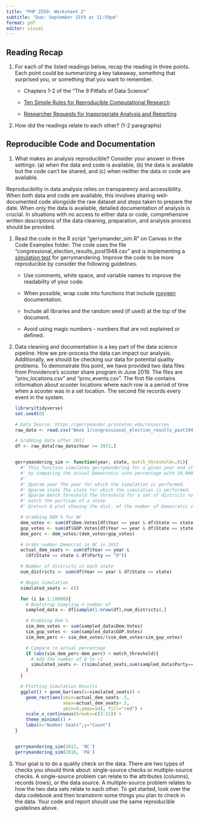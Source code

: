 ```yaml
---
title: "PHP 2550: Worksheet 2"
subtitle: "Due: September 15th at 11:59pm"
format: pdf
editor: visual
---
```


## Reading Recap

1.  For each of the listed readings below, recap the reading in three points. Each point could be summarizing a key takeaway, something that surprised you, or something that you want to remember.

    -   Chapters 1-2 of the "The 9 Pitfalls of Data Science"

    -   [Ten Simple Rules for Reproducible Computational Research](https://canvas.brown.edu/courses/1092384/files/69227767?wrap=1)

    -   [Researcher Requests for Inappropriate Analysis and Reporting](https://canvas.brown.edu/courses/1092384/files/69227757?wrap=1)

2.  How did the readings relate to each other? (1-2 paragraphs)

## Reproducible Code and Documentation

1.  What makes an analysis reproducible? Consider your answer in three settings: (a) when the data and code is available, (b) the data is available but the code can't be shared, and (c) when neither the data or code are available.

Reproducibility in data analysis relies on transparency and accessibility. When both data and code are available, this involves sharing well-documented code alongside the raw dataset and steps taken to prepare the date. When only the data is available, detailed documentation of analysis is crucial. In situations with no access to either data or code, comprehensive written descriptions of the data cleaning, preparation, and analysis process should be provided.

1.  Read the code in the R script "gerrymander_sim.R" on Canvas in the Code Examples folder. The code uses the file "congressional_election_results_post1948.csv" and is implementing a [simulation test](https://gerrymander.princeton.edu/info/) for gerrymandering. Improve the code to be more reproducible by consider the following guidelines.

    -   Use comments, white space, and variable names to improve the readability of your code.

    -   When possible, wrap code into functions that include [roxygen](https://cran.r-project.org/web/packages/roxygen2/vignettes/rd.html) documentation.

    -   Include all libraries and the random seed (if used) at the top of the document.

    -   Avoid using magic numbers - numbers that are not explained or defined.

2.  Data cleaning and documentation is a key part of the data science pipeline. How we pre-process the data can impact our analysis. Additionally, we should be checking our data for potential quality problems. To demonstrate this point, we have provided two data files from Providence's scooter share program in June 2019. The files are "prov_locations.csv" and "prov_events.csv". The first file contains information about scooter locations where each row is a period of time when a scooter was in a set location. The second file records every event in the system.

    ``` R
    library(tidyverse)
    set.seed(0)

    # Data Source: https://gerrymander.princeton.edu/resources
    raw_data <- read.csv("Week 1/congressional_election_results_post1948.csv")

    # Grabbing data after 2012
    df <- raw_data[raw_data$Year >= 1972,]


    gerrymandering_sim <- function(year, state, match_threshold=.01){
      #' This function simulates gerrymandering for a given year and state 
      #' by comparing the actual Democratic vote percentage with 10,000        #' bootstrap samples to assess the number of Democratic seats. 
      #'
      #' @param year The year for which the simulation is performed.
      #' @param state The state for which the simulation is performed.
      #' @param match_threshold The threshold for a set of districts to 
      #' match the partisan of a state
      #' @return A plot showing the dist. of the number of Democratic seats.
      
      # Grabbing DEM % for NC
      dem_votes <- sum(df$Dem.Votes[df$Year == year & df$State == state])
      gop_votes <- sum(df$GOP.Votes[df$Year == year & df$State == state])
      dem_perc <- dem_votes/(dem_votes+gop_votes)
      
      # Grabs number Democrat in NC in 2012
      actual_dem_seats <- sum(df$Year == year & 
        (df$State == state & df$Party == "D"))
      
      # Number of districts in each state
      num_districts <- sum(df$Year == year & df$State == state)
      
      # Begin Simulation
      simulated_seats <- c()
      
      for (i in 1:10000){
        # Bootstrap Sampling n number of  
        sampled_data <- df[sample(1:nrow(df),num_districts),]
        
        # Grabbing Dem %
        sim_dem_votes <- sum(sampled_data$Dem.Votes)
        sim_gop_votes <- sum(sampled_data$GOP.Votes)
        sim_dem_perc <- sim_dem_votes/(sim_dem_votes+sim_gop_votes)
        
        # Compare to actual percentage
        if (abs(sim_dem_perc-dem_perc) < match_threshold){
          # Add the number of D to r2
          simulated_seats <- c(simulated_seats,sum(sampled_data$Party=="D"))
        }
      }
      
      # Plotting Simulation Results
      ggplot() + geom_bar(aes(x=simulated_seats)) + 
        geom_rect(aes(xmin=actual_dem_seats-.5,
                      xmax=actual_dem_seats+.5,
                      ymin=0,ymax=14), fill="red") +
        scale_x_continuous(breaks=c(3:11)) + 
        theme_minimal() + 
        labs(x="Number Seats",y="Count")
    }


    gerrymandering_sim(2012, 'NC')
    gerrymandering_sim(2016, 'PA')
    ```

3.  Your goal is to do a quality check on the data. There are two types of checks you should think about: single-source checks or multiple-source checks. A single-source problem can relate to the attributes (columns), records (rows), or the data source. A multiple-source problem relates to how the two data sets relate to each other. To get started, look over the data codebook and then brainstorm some things you plan to check in the data. Your code and report should use the same reproducible guidelines above.

